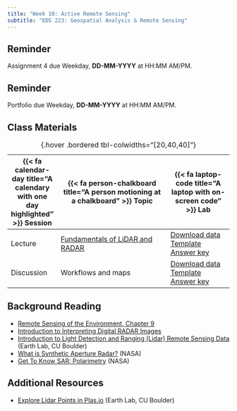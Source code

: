 ```yaml
---
title: "Week 10: Active Remote Sensing"
subtitle: "EDS 223: Geospatial Analysis & Remote Sensing"
---
```


::: {.callout-tip}
## Reminder
Assignment 4 due Weekday, **DD-MM-YYYY** at HH:MM AM/PM.
:::

::: {.callout-tip}
## Reminder
Portfolio due Weekday, **DD-MM-YYYY** at HH:MM AM/PM.
:::

## Class Materials

| {{< fa calendar-day title="A calendary with one day highlighted" >}} Session  | {{< fa person-chalkboard title="A person motioning at a chalkboard" >}} Topic  |  {{< fa laptop-code title="A laptop with on-screen code" >}} Lab |
|-------------------|-----------------------------------------------------------------------------------------------------------------------------------------------------|----------------------------------------------------------------------------------|
| Lecture  | [Fundamentals of LiDAR and RADAR ](https://docs.google.com/presentation/d/1rcbMqAokB75Y8FJw-AmkAuxz3hPydXLJamKz6wrsvko/present?usp=sharing){target="_blank"} | [Download data](https://drive.google.com/file/d/1Nbxc1K9rYuU0qvFvsBfR8-Uw-xyvUlTR/view) <br>  [Template](templates/week10.qmd) <br> [Answer key](labs/week10.html)
| Discussion | Workflows and maps | [Download data](https://drive.google.com/file/d/1S80sEE_vCPkRQF03Nj1KfakoF364_S4k/view) <br> [Template](templates/week10-discussion.qmd) <br> [Answer key](discussions/week10-discussion.html) |
: {.hover .bordered tbl-colwidths="[20,40,40]"} 

## Background Reading
- [Remote Sensing of the Environment, Chapter 9](/readings/Jensen-chapter9.pdf){target="_blank"}
- [Introduction to Interpreting Digital RADAR Images](/readings/MicroImages-RADAR-tutorial.pdf){target="_blank"}
- [Introduction to Light Detection and Ranging (Lidar) Remote Sensing Data](https://www.earthdatascience.org/courses/use-data-open-source-python/data-stories/what-is-lidar-data/){target="_blank"} (Earth Lab, CU Boulder)
- [What is Synthetic Aperture Radar?](https://www.earthdata.nasa.gov/learn/backgrounders/what-is-sar){target="_blank"} (NASA)
- [Get To Know SAR: Polarimetry](https://nisar.jpl.nasa.gov/mission/get-to-know-sar/polarimetry/){target="_blank"} (NASA)

## Additional Resources
- [Explore Lidar Points in Plas.io](https://www.earthdatascience.org/courses/use-data-open-source-python/data-stories/what-is-lidar-data/explore-lidar-point-clouds-plasio/){target="_blank"} (Earth Lab, CU Boulder)